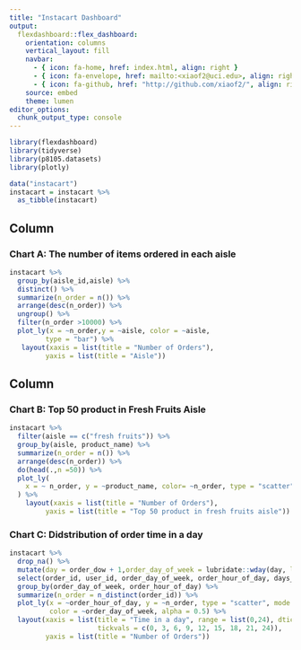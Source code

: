 ```yaml
---
title: "Instacart Dashboard"
output: 
  flexdashboard::flex_dashboard:
    orientation: columns
    vertical_layout: fill
    navbar:
      - { icon: fa-home, href: index.html, align: right }
      - { icon: fa-envelope, href: mailto:<xiaof2@uci.edu>, align: right }
      - { icon: fa-github, href: "http://github.com/xiaof2/", align: right }
    source: embed
    theme: lumen
editor_options: 
  chunk_output_type: console
---
```


```r
library(flexdashboard)
library(tidyverse)
library(p8105.datasets)
library(plotly)
```

```r
data("instacart")
instacart = instacart %>% 
  as_tibble(instacart)
```

Column {data-width=650}
-----------------------------------------------------------------------

### Chart A: The number of items ordered in each aisle

```r
instacart %>%
  group_by(aisle_id,aisle) %>% 
  distinct() %>% 
  summarize(n_order = n()) %>% 
  arrange(desc(n_order)) %>% 
  ungroup() %>% 
  filter(n_order >10000) %>% 
  plot_ly(x = ~n_order,y = ~aisle, color = ~aisle,
         type = "bar") %>% 
   layout(xaxis = list(title = "Number of Orders"),
         yaxis = list(title = "Aisle"))
```


Column {data-width=350}
-----------------------------------------------------------------------

### Chart B: Top 50 product in Fresh Fruits Aisle

```r
instacart %>% 
  filter(aisle == c("fresh fruits")) %>%              
  group_by(aisle, product_name) %>% 
  summarize(n_order = n()) %>% 
  arrange(desc(n_order)) %>% 
  do(head(.,n =50)) %>% 
  plot_ly(
    x = ~ n_order, y = ~product_name, color= ~n_order, type = "scatter", alpha = 0.5
  ) %>% 
    layout(xaxis = list(title = "Number of Orders"),
         yaxis = list(title = "Top 50 product in fresh fruits aisle"))
```


### Chart C: Didstribution of order time in a day 

```r
instacart %>%
  drop_na() %>% 
  mutate(day = order_dow + 1,order_day_of_week = lubridate::wday(day, label = TRUE)) %>%
  select(order_id, user_id, order_day_of_week, order_hour_of_day, days_since_prior_order, product_name, aisle, department) %>%
  group_by(order_day_of_week, order_hour_of_day) %>%
  summarize(n_order = n_distinct(order_id)) %>%
  plot_ly(x = ~order_hour_of_day, y = ~n_order, type = "scatter", mode = "lines",
          color = ~order_day_of_week, alpha = 0.5) %>%
  layout(xaxis = list(title = "Time in a day", range = list(0,24), dtick = 3, 
                      tickvals = c(0, 3, 6, 9, 12, 15, 18, 21, 24)),
         yaxis = list(title = "Number of Orders"))
```


